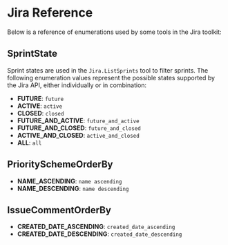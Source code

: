 # Jira Reference

Below is a reference of enumerations used by some tools in the Jira toolkit:

## SprintState

Sprint states are used in the `Jira.ListSprints` tool to filter sprints. The following enumeration values represent the possible states supported by the Jira API, either individually or in combination:

- **FUTURE**: `future`
- **ACTIVE**: `active`
- **CLOSED**: `closed`
- **FUTURE_AND_ACTIVE**: `future_and_active`
- **FUTURE_AND_CLOSED**: `future_and_closed`
- **ACTIVE_AND_CLOSED**: `active_and_closed`
- **ALL**: `all`

## PrioritySchemeOrderBy

- **NAME_ASCENDING**: `name ascending`
- **NAME_DESCENDING**: `name descending`

## IssueCommentOrderBy

- **CREATED_DATE_ASCENDING**: `created_date_ascending`
- **CREATED_DATE_DESCENDING**: `created_date_descending`


